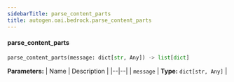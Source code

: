 ```yaml
---
sidebarTitle: parse_content_parts
title: autogen.oai.bedrock.parse_content_parts
---
```


<code class="doc-symbol doc-symbol-heading doc-symbol-function"></code>
#### parse_content_parts

```python
parse_content_parts(message: dict[str, Any]) -> list[dict]
```

    

<b>Parameters:</b>
| Name | Description |
|--|--|
| `message` | **Type:** `dict[str, Any]` |

<br />
